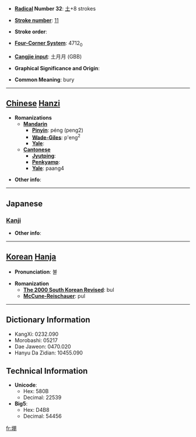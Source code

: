 * '''[[Wiktionary:Chinese radical index| Radical]] Number 32''': [[Wiktionary:Chinese radical index 土|土]]+8 strokes

* '''[[Wiktionary:Chinese total strokes index|Stroke number]]''': [[Wiktionary:Chinese total strokes index 11|11]]

* '''Stroke order''': 

* '''[[Wiktionary:Chinese four corner index|Four-Corner System]]''': 4712<sub>0</sub>

* '''[[Wiktionary:Chinese Cangjie index|Cangjie input]]''': 土月月 (GBB)

* '''Graphical Significance and Origin''': 

* '''Common Meaning''': bury

----

== [[Chinese]] [[Hanzi]] ==

* '''Romanizations'''
** '''[[Mandarin]]'''
*** '''[[Pinyin]]''': péng (peng2)
*** '''[[Wade-Giles]]''': p'eng<sup>2</sup>
*** '''[[Yale]]''': 
** '''[[Cantonese]]'''
*** '''[[Jyutping]]''':
*** '''[[Penkyamp]]''': 
*** '''[[Yale]]''': paang4

* '''Other info''': 

----

==Japanese==
===[[Kanji]]===
{{kanji|on readings=[[ほう]] (hō)|kun readings=[[ほうむる]] (houmuru)}}

* '''Other info''':  

----

== [[Korean]] [[Hanja]] ==

* '''Pronunciation''': 불

* '''Romanization'''
** '''[[The 2000 South Korean Revised Romanization|The 2000 South Korean Revised]]''': bul
** '''[[McCune-Reischauer]]''': pul

----

== Dictionary Information ==

* KangXi: 0232.090
* Morobashi: 05217
* Dae Jaweon: 0470.020
* Hanyu Da Zidian: 10455.090

== Technical Information ==

* '''Unicode''':
** Hex: 580B
** Decimal: 22539
* '''Big5''':
** Hex: D4B8
** Decimal: 54456

[[fr:堋]]